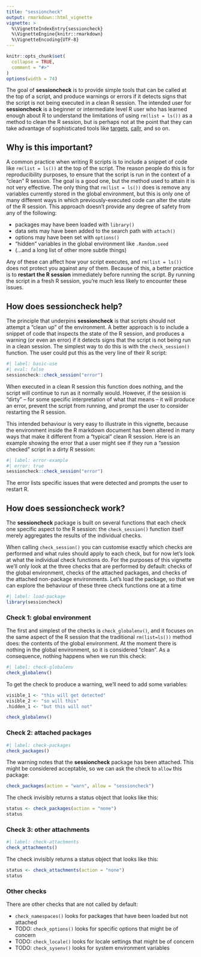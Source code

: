 ```yaml
---
title: "sessioncheck"
output: rmarkdown::html_vignette
vignette: >
  %\VignetteIndexEntry{sessioncheck}
  %\VignetteEngine{knitr::rmarkdown}
  %\VignetteEncoding{UTF-8}
---
```


```r
knitr::opts_chunk$set(
  collapse = TRUE,
  comment = "#>"
)
options(width = 74)
```

The goal of **sessioncheck** is to provide simple tools that can be called at the top of a script, and produce warnings or errors if it detects signs that the script is not being executed in a clean R session. The intended user for **sessioncheck** is a beginner or intermediate level R user who has learned enough about R to understand the limitations of using `rm(list = ls())` as a method to clean the R session, but is perhaps not at the point that they can take advantage of sophisticated tools like [targets](https://books.ropensci.org/targets/), [callr](https://callr.r-lib.org/), and so on. 

## Why is this important?

A common practice when writing R scripts is to include a snippet of code like `rm(list = ls())` at the top of the script. The reason people do this is for reproducibility purposes, to ensure that the script is run in the context of a "clean" R session. The goal is a good one, but the method used to attain it is not very effective. The only thing that `rm(list = ls())` does is remove any variables currently stored in the global environment, but this is only one of many different ways in which previously-executed code can alter the state of the R session. This approach doesn't provide any degree of safety from any of the following:

- packages may have been loaded with `library()`
- data sets may have been added to the search path with `attach()`
- options may have been set with `options()`
- "hidden" variables in the global environment like `.Random.seed`
- (...and a long list of other more subtle things)

Any of these can affect how your script executes, and `rm(list = ls())` does not protect you against any of them. Because of this, a better practice is to **restart the R session** immediately before running the script. By running the script in a fresh R session, you're much less likely to encounter these issues.

## How does sessioncheck help?

The principle that underpins **sessioncheck** is that scripts should not attempt a "clean up" of the environment. A better approach is to include a snippet of code that inspects the state of the R session, and produces a warning (or even an error) if it detects signs that the script is not being run in a clean session. The simplest way to do this is with the `check_session()` function. The user could put this as the very line of their R script:

```r
#| label: basic-use
#| eval: false
sessioncheck::check_session("error")
```

When executed in a clean R session this function does nothing, and the script will continue to run as it normally would. However, if the session is "dirty" -- for some specific interpretation of what that means -- it will produce an error, prevent the script from running, and prompt the user to consider restarting the R session. 

This intended behaviour is very easy to illustrate in this vignette, because the environment inside the R markdown document has been altered in many ways that make it different from a "typical" clean R session. Here is an example showing the error that a user might see if they run a "session checked" script in a dirty R session:

```r
#| label: error-example
#| error: true
sessioncheck::check_session("error")
```

The error lists specific issues that were detected and prompts the user to restart R.

## How does sessioncheck work?

The **sessioncheck** package is built on several functions that each check one specific aspect to the R session: the `check_session()` function itself merely aggregates the results of the individual checks. 

When calling `check_session()` you can customise exactly which checks are performed and what rules should apply to each check, but for now let's look at what the individual check functions do. For the purposes of this vignette we'll only look at the three checks that are performed by default: checks of the global environment, checks of the attached packages, and checks of the attached non-package environments. Let's load the package, so that we can explore the behaviour of these three check functions one at a time

```r
#| label: load-package
library(sessioncheck)
```

### Check 1: global environment

The first and simplest of the checks is `check_globalenv()`, and it focuses on the same aspect of the R session that the traditional `rm(list=ls())` method does: the contents of the global environment. At the moment there is nothing in the global environment, so it is considered "clean". As a consequence, nothing happens when we run this check:

```r
#| label: check-globalenv
check_globalenv()
```

To get the check to produce a warning, we'll need to add some variables:

```r
visible_1 <- "this will get detected"
visible_2 <- "so will this"
.hidden_1 <- "but this will not"

check_globalenv()
```


### Check 2: attached packages

```r
#| label: check-packages
check_packages()
```

The warning notes that the **sessioncheck** package has been attached. This might be considered acceptable, so we can ask the check to `allow` this package:

```r
check_packages(action = "warn", allow = "sessioncheck")
```

The check invisibly returns a status object that looks like this:

```r
status <- check_packages(action = "none")
status
```


### Check 3: other attachments

```r
#| label: check-attachments
check_attachments()
```

The check invisibly returns a status object that looks like this:

```r
status <- check_attachments(action = "none")
status
```


### Other checks

There are other checks that are not called by default:

- `check_namespaces()` looks for packages that have been loaded but not attached
- TODO: `check_options()` looks for specific options that might be of concern
- TODO: `check_locale()` looks for locale settings that might be of concern
- TODO: `check_sysenv()` looks for system environment variables





